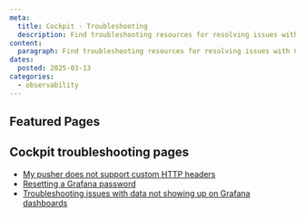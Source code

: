 ```yaml
---
meta:
  title: Cockpit - Troubleshooting
  description: Find troubleshooting resources for resolving issues with Cockpit.
content:
  paragraph: Find troubleshooting resources for resolving issues with Cockpit.
dates:
  posted: 2025-03-13
categories:
  - observability
---
```


<ProductHeader
  productName="Cockpit troubleshooting"
  productLogo="cockpit"
  description="Learn how to fix common issues with Scaleway's Observability Cockpit."
/>

## Featured Pages

<Grid>
    <DefaultCard
      title="Cockpit FAQ"
      description="General info on Cockpit."
      url="/cockpit/faq/"
      label="See more"
    />
    <DefaultCard
      title="My pusher does not support custom HTTP headers"
      description="This page helps you with solutions to handle pushers that do not support custom HTTP headers."
      url="/cockpit/troubleshooting/pusher-does-not-support-custom-http-headers/"
      label="See more"
    />
    <DefaultCard
      title="Resetting a Grafana password"
      description="Learn how to reset your Grafana user password using the Scaleway console."
      url="/cockpit/troubleshooting/resetting-grafana-password-via-the-api/"
      label="See more"
    />
</Grid>
<Grid>
    <DefaultCard
      title="Troubleshooting issues with data not showing up on Grafana dashboards"
      description="Fix Grafana data synchronization issues and ensure data appears on Cockpit dashboards with this troubleshooting guide."
      url="/cockpit/troubleshooting/synchronize-grafana-data-sources/"
      label="See more"
    />
</Grid>

## Cockpit troubleshooting pages

- [My pusher does not support custom HTTP headers](/cockpit/troubleshooting/pusher-does-not-support-custom-http-headers/)
- [Resetting a Grafana password](/cockpit/troubleshooting/resetting-grafana-password-via-the-api/)
- [Troubleshooting issues with data not showing up on Grafana dashboards](/cockpit/troubleshooting/synchronize-grafana-data-sources/)